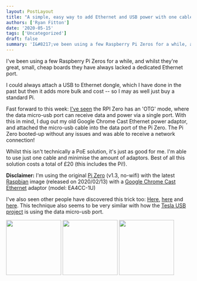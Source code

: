 ```yaml
---
layout: PostLayout
title: "A simple, easy way to add Ethernet and USB power with one cable to a Raspberry Pi Zero"
authors: ['Ryan Fitton']
date: '2020-05-15'
tags: ['Uncategorized']
draft: false
summary: 'I&#8217;ve been using a few Raspberry Pi Zeros for a while, and whilst they&#8217;re great, small, cheap boards they have always lacked a dedicated Ethernet port. I could always attach a USB to Ethernet dongle, which I have done in the past but then it adds more bulk and cost &#8211; so I may as ...'
---
```


I've been using a few Raspberry Pi Zeros for a while, and whilst they're great, small, cheap boards they have always lacked a dedicated Ethernet port.

I could always attach a USB to Ethernet dongle, which I have done in the past but then it adds more bulk and cost -- so I may as well just buy a standard Pi.

Fast forward to this week: [I've seen](https://www.circuitbasics.com/raspberry-pi-zero-ethernet-gadget/) the RPI Zero has an 'OTG' mode, where the data micro-usb port can receive data and power via a single port. With this in mind, I dug out my old Google Chrome Cast Ethernet power adaptor, and attached the micro-usb cable into the data port of the Pi Zero. The Pi Zero booted-up without any issues and was able to receive a network connection!

Whilst this isn't technically a PoE solution, it's just as good for me. I'm able to use just one cable and minimise the amount of adaptors. Best of all this solution costs a total of £20 (this includes the Pi!).

**Disclaimer:** I'm using the original [Pi Zero](https://thepihut.com/products/raspberry-pi-zero) (v1.3, no-wifi) with the latest [Raspbian](https://www.raspberrypi.org/downloads/) image (released on 2020/02/13) with a [Google Chrome Cast Ethernet](https://store.google.com/gb/product/ethernet_adapter_for_chromecast) adaptor (model: EA4CC-1U)

I've also seen other people have discovered this trick too: [Here](https://www.raspberrypi.org/forums/viewtopic.php?t=131379), [here](http://www.makerspace-uk.co.uk/raspberry-pi-zero-networking-solutions/) and [here](https://www.reddit.com/r/raspberry_pi/comments/3zha14/pizero_works_out_of_the_box_with_a_chromecast/). This technique also seems to be very similar with how the [Tesla USB project](https://github.com/marcone/teslausb) is using the data micro-usb port.

<a href="/static/img/blog/2020/05/rpi-zero-3.jpg"><img loading="lazy"  src="/static/img/blog/2020/05/rpi-zero-3-150x150.jpg" alt="" width="150" height="150" /></a>  <a href="/static/img/blog/2020/05/rpi-zero-2.jpg"><img loading="lazy"  src="/static/img/blog/2020/05/rpi-zero-2-150x150.jpg" alt="" width="150" height="150" /></a>  <a href="/static/img/blog/2020/05/rpi-zero-1.jpg"><img loading="lazy"  src="/static/img/blog/2020/05/rpi-zero-1-150x150.jpg" alt="" width="150" height="150" /></a>